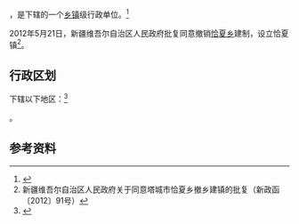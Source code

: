 {{中国乡级行政区|65/42/01/201/000}}

'''{{PAGENAMEBASE}}'''，是{{PRC admin/fullname|65/42/01/201/000|3}}下辖的一个[[乡镇|乡镇]]级行政单位。<ref>{{PRC admin/ref sgc|{{PRC admin/parent|65/42/01/201/000}}}}</ref>

2012年5月21日，新疆维吾尔自治区人民政府批复同意撤销[[恰夏乡|恰夏乡]]建制，设立恰夏镇<ref>新疆维吾尔自治区人民政府关于同意塔城市恰夏乡撤乡建镇的批复（新政函〔2012〕91号）</ref>。

== 行政区划 ==

{{PAGENAMEBASE}}下辖以下地区：<ref>{{PRC admin/ref sgc|65/42/01/201/000}}</ref>

{{PRC admin/children|65/42/01/201/000}}。

== 参考资料 ==

{{reflist}}

{{行政区划小作品}}
{{PRC admin/navcat|65/42/01/201/000}}